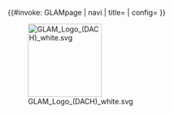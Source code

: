 <onlyinclude><div class="glam-section glam-header {{{classes|}}}"><div class="inner glam-navi-inner"><div class="glam-navi-anchor" id="GLAMmenu"><div class="glam-navi-off" id="GLAM">[[#GLAM|<span></span>]]</div></div><div class="glam-navi-trigger">[[#GLAMmenu|<span></span>]][[#GLAM|<span></span>]]</div>{{#invoke: GLAMpage | navi | title={{{title|}}} | config={{{config|Template:GLAMpage/config.json}}} }}</div><div class="inner {{{innerclasses|}}}"><div class="glam-header-logo">[[File:GLAM Logo (DACH) white.svg|145px|class=noviewer]]</div><div class="glam-header-slide-container"></onlyinclude></div></div></div>